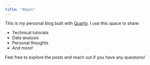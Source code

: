 ```yaml
---
title: "About"
---
```


This is my personal blog built with [Quarto](https://quarto.org). I use this space to share:

- Technical tutorials
- Data analysis
- Personal thoughts
- And more!

Feel free to explore the posts and reach out if you have any questions!
